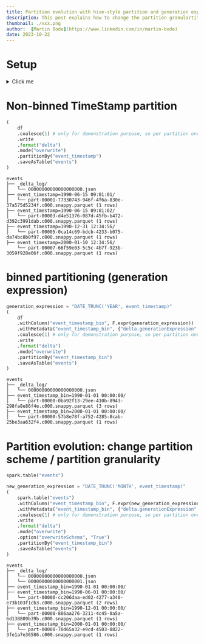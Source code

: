 ```yaml
---
title: Partition evolution with hive-style partition and generation expression
description: This post explains how to change the partition granulartity for generated partition columnd (esspecially for `DateType` and `TimeStamp` partition columns)
thumbnail: ./xxx.png
author:  [Martin Bode](https://www.linkedin.com/in/martin-bode)
date: 2023-10-22
---
```



# Setup
<details>
  <summary>Click me</summary>
  
  ```python
  from pyspark.sql import functions as F
  from pyspark.sql import types as T

  schema = T.StructType([
      T.StructField('event_id', T.LongType()),
      T.StructField('event_timestamp', T.TimestampType()),
      T.StructField('event_payload', T.StringType()),
  ])
  
  data = [
      (            1, datetime.fromisoformat("1990-06-15 09:01:01"), "Australia"),
      (            2, datetime.fromisoformat("1990-06-15 09:01:02"), "Botswana"),
      (    1_000_000, datetime.fromisoformat("1990-12-31 12:34:56"), "Costa Rica"),
      (1_000_000_000, datetime.fromisoformat("2000-01-10 12:34:56"), "Denmark"),
  ]
  
  df = spark.createDataFrame(data, schema)
  ```
</details>

# Non-binned TimeStamp partition
```python
(
    df
    .coalesce(1) # only for demonstration purpose, so per partition one file is written
    .write
    .format("delta")
    .mode("overwrite")
    .partitionBy("event_timestamp")
    .saveAsTable("events")
)
```

```
events
├── _delta_log/
│   └── 00000000000000000000.json
├── event_timestamp=1990-06-15 09:01:01/
│   └── part-00001-77330743-946f-4f6a-830e-37a575d5234f.c000.snappy.parquet (1 rows)
├── event_timestamp=1990-06-15 09:01:02/
│   └── part-00003-d4e51376-087d-45fb-b472-d392c3991dab.c000.snappy.parquet (1 rows)
├── event_timestamp=1990-12-31 12:34:56/
│   └── part-00005-0ca14c69-bdcb-4233-b075-da74bc8b0f97.c000.snappy.parquet (1 rows)
├── event_timestamp=2000-01-10 12:34:56/
    └── part-00007-66f59e03-5c5c-4b7f-923b-3059f928e06f.c000.snappy.parquet (1 rows)
```

# binned partitioning (generation expression)

```python
generation_expression = "DATE_TRUNC('YEAR', event_timestamp)"
(
    df
    .withColumn("event_timestamp_bin", F.expr(generation_expression))
    .withMetadata("event_timestamp_bin", {"delta.generationExpression": generation_expression})
    .coalesce(1) # only for demonstration purpose, so per partition one file is written  
    .write
    .format("delta")
    .mode("overwrite")
    .partitionBy("event_timestamp_bin")
    .saveAsTable("events")
)
```

```
events
├── _delta_log/
│   └── 00000000000000000000.json
├── event_timestamp_bin=1990-01-01 00:00:00/
│   └── part-00000-0ba92f13-29ee-410b-8943-298fa8e86f4e.c000.snappy.parquet (3 rows)
├── event_timestamp_bin=2000-01-01 00:00:00/
│   └── part-00000-57b8e78f-a752-4285-8cab-25be3aa632f4.c000.snappy.parquet (1 rows)
```

# Partition evolution: change partition scheme / partition granularity
```python
spark.table("events")

new_generation_expression = "DATE_TRUNC('MONTH', event_timestamp)"
(
    spark.table("events")
    .withColumn("event_timestamp_bin", F.expr(new_generation_expression))
    .withMetadata("event_timestamp_bin", {"delta.generationExpression": new_generation_expression})
    .coalesce(1) # only for demonstration purpose, so per partition one file is written
    .write
    .format("delta")
    .mode("overwrite")
    .option("overwriteSchema", "True")
    .partitionBy("event_timestamp_bin")
    .saveAsTable("events")
)
```

```
events
├── _delta_log/
│   └── 00000000000000000000.json
│   └── 00000000000000000001.json
├── event_timestamp_bin=1990-01-01 00:00:00/
├── event_timestamp_bin=1990-06-01 00:00:00/
│   └── part-00000-cc206daa-ed02-4277-a340-e73b103f1cb3.c000.snappy.parquet (2 rows)
├── event_timestamp_bin=1990-12-01 00:00:00/
│   └── part-00000-886aa276-3211-4c45-8a5a-6d138809b39b.c000.snappy.parquet (1 rows)
├── event_timestamp_bin=2000-01-01 00:00:00/
│   └── part-00000-70d65a32-e9cd-4503-8822-3fe1a7e36586.c000.snappy.parquet (1 rows)
```
